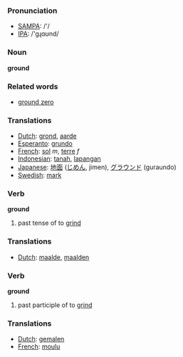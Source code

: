 === Pronunciation ===
*[[w:SAMPA|SAMPA]]: /'/
*[[w:IPA|IPA]]: /'gɻɑʊnd/


=== Noun ===

'''ground'''

=== Related words ===
*[[ground zero]]

=== Translations ===
*[[Dutch]]: [[grond]], [[aarde]]
*[[Esperanto]]: [[grundo]]
*[[French]]: [[sol]] ''m'', [[terre]] ''f''
*[[Indonesian]]: [[tanah]], [[lapang|lapangan]]
*[[Japanese]]: [[地面]] ([[じめん]], jimen), [[グラウンド]] (guraundo)
*[[Swedish]]: [[mark]]

=== Verb ===

'''ground'''

# past tense of to [[grind]]

=== Translations ===
*[[Dutch]]: [[maalde]], [[maalden]]

=== Verb ===

'''ground'''

# past participle of to [[grind]]

=== Translations ===
*[[Dutch]]: [[gemalen]]
*[[French]]: [[moulu]]